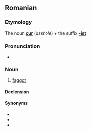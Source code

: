 ==Romanian==

===Etymology===
The noun '''[[cur]]''' (''asshole'') + the suffix '''[[-ist]]'''

===Pronunciation===
* {{IPA|['ku.ɾist]|lang=ro}}

===Noun===
{{ro-noun|gend=m|pl=curişti}}

# {{pejorative|lang=ro}} [[faggot]]

====Declension====
{{ro-noun-m|pl=curişti|def=curistul}}

====Synonyms====
* {{l|ro|fundaş}}
* {{l|ro|găozar}}
* {{l|ro|poponar}}